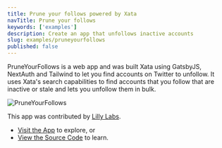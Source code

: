 ```yaml
---
title: Prune your follows powered by Xata
navTitle: Prune your follows
keywords: ['examples']
description: Create an app that unfollows inactive accounts
slug: examples/pruneyourfollows
published: false
---
```


PruneYourFollows is a web app and was built Xata using GatsbyJS, NextAuth and Tailwind to let you find accounts on Twitter to unfollow. It uses Xata's search capabilities to find accounts that you follow that are inactive or stale and lets you unfollow them in bulk.

![PruneYourFollows](images/pyf.png)

This app was contributed by [Lilly Labs](https://lillylabs.no/).

- [Visit the App](https://pruneyourfollows.com) to explore, or
- [View the Source Code](https://github.com/queen-raae/prune-your-follows) to learn.
